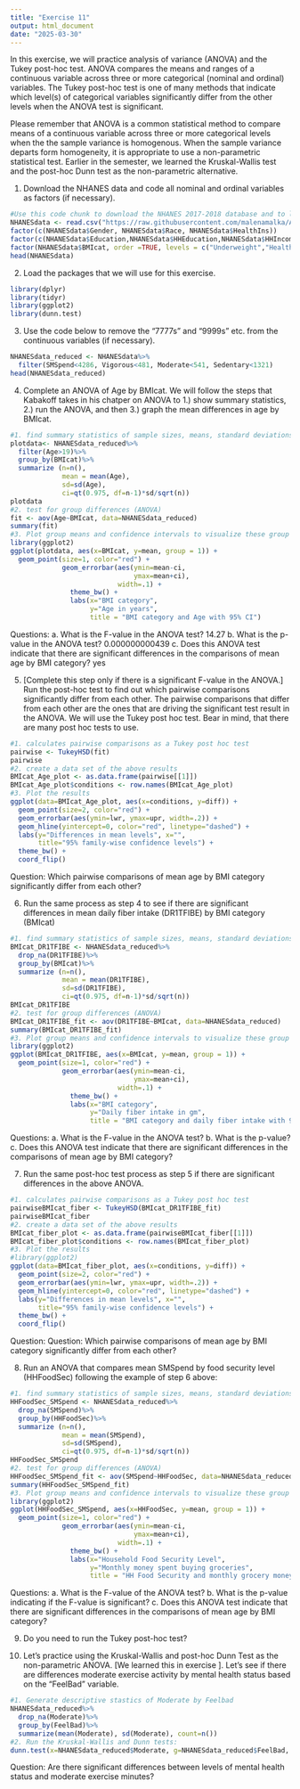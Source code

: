 ```yaml
---
title: "Exercise 11"
output: html_document
date: "2025-03-30"
---
```

In this exercise, we will practice analysis of variance (ANOVA) and the Tukey post-hoc test. ANOVA compares the means and ranges of a continuous variable across three or more categorical (nominal and ordinal) variables. The Tukey post-hoc test is one of many methods that indicate which level(s) of categorical variables significantly differ from the other levels when the ANOVA test is significant. 

Please remember that ANOVA is a common statistical method to compare means of a continuous variable across three or more categorical levels when the the sample variance is homogenous. When the sample variance departs form homogeneity, it is appropriate to use a non-parametric statistical test. Earlier in the semester, we learned the Kruskal-Wallis test and the post-hoc Dunn test as the non-parametric alternative. 

1. Download the NHANES data and code all nominal and ordinal variables as factors (if necessary).
```r
#Use this code chunk to download the NHANES 2017-2018 database and to label the nominal and ordinal variables as factor variables (if necessary):
NHANESdata <- read.csv("https://raw.githubusercontent.com/malenamalka/ANTH241-SP25/refs/heads/main/data/NHANES2017-28")
factor(c(NHANESdata$Gender, NHANESdata$Race, NHANESdata$HealthIns))
factor(c(NHANESdata$Education,NHANESdata$HHEducation,NHANESdata$HHIncome,NHANESdata$FeelBad,NHANESdata$HHFoodSec),order=TRUE)
factor(NHANESdata$BMIcat, order =TRUE, levels = c("Underweight","Healthy","Overweight","Obese"))
head(NHANESdata)
```

2. Load the packages that we will use for this exercise.
```r
library(dplyr)
library(tidyr)
library(ggplot2)
library(dunn.test)
```

3. Use the code below to remove the "7777s" and "9999s" etc. from the continuous variables (if necessary).
```r
NHANESdata_reduced <- NHANESdata%>%
  filter(SMSpend<4286, Vigorous<481, Moderate<541, Sedentary<1321)
head(NHANESdata_reduced)
```

4. Complete an ANOVA of Age by BMIcat. We will follow the steps that Kabakoff takes in his chatper on ANOVA to 1.) show summary statistics, 2.) run the ANOVA, and then 3.) graph the mean differences in age by BMIcat.
```r
#1. find summary statistics of sample sizes, means, standard deviations, and 95% confidence intervals
plotdata<- NHANESdata_reduced%>%
  filter(Age>19)%>%
  group_by(BMIcat)%>%
  summarize (n=n(),
             mean = mean(Age),
             sd=sd(Age),
             ci=qt(0.975, df=n-1)*sd/sqrt(n))
plotdata
#2. test for group differences (ANOVA)
fit <- aov(Age~BMIcat, data=NHANESdata_reduced)
summary(fit)
#3. Plot group means and confidence intervals to visualize these group differences.
library(ggplot2)
ggplot(plotdata, aes(x=BMIcat, y=mean, group = 1)) +
  geom_point(size=1, color="red") +
             geom_errorbar(aes(ymin=mean-ci,
                               ymax=mean+ci),
                           width=.1) +
               theme_bw() +
               labs(x="BMI category",
                    y="Age in years",
                    title = "BMI category and Age with 95% CI")
```
Questions:
a. What is the F-value in the ANOVA test? 14.27
b. What is the p-value in the ANOVA test? 0.000000000439
c. Does this ANOVA test indicate that there are significant differences in the comparisons of mean age by BMI category? yes


5. [Complete this step only if there is a significant F-value in the ANOVA.] Run the post-hoc test to find out which pairwise comparisons significantly differ from each other. The pairwise comparisons that differ from each other are the ones that are driving the significant test result in the ANOVA. We will use the Tukey post hoc test. Bear in mind, that there are many post hoc tests to use.
```r
#1. calculates pairwise comparisons as a Tukey post hoc test
pairwise <- TukeyHSD(fit)
pairwise
#2. create a data set of the above results
BMIcat_Age_plot <- as.data.frame(pairwise[[1]])
BMIcat_Age_plot$conditions <- row.names(BMIcat_Age_plot)
#3. Plot the results
ggplot(data=BMIcat_Age_plot, aes(x=conditions, y=diff)) +
  geom_point(size=2, color="red") +
  geom_errorbar(aes(ymin=lwr, ymax=upr, width=.2)) +
  geom_hline(yintercept=0, color="red", linetype="dashed") +
  labs(y="Differences in mean levels", x="",
       title="95% family-wise confidence levels") +
  theme_bw() +
  coord_flip()
```
Question: Which pairwise comparisons of mean age by BMI category significantly differ from each other? 


6. Run the same process as step 4 to see if there are significant differences in mean daily fiber intake (DR1TFIBE) by BMI category (BMIcat)
```r
#1. find summary statistics of sample sizes, means, standard deviations, and 95% confidence intervals
BMIcat_DR1TFIBE <- NHANESdata_reduced%>%
  drop_na(DR1TFIBE)%>%
  group_by(BMIcat)%>%
  summarize (n=n(),
             mean = mean(DR1TFIBE),
             sd=sd(DR1TFIBE),
             ci=qt(0.975, df=n-1)*sd/sqrt(n))
BMIcat_DR1TFIBE
#2. test for group differences (ANOVA)
BMIcat_DR1TFIBE_fit <- aov(DR1TFIBE~BMIcat, data=NHANESdata_reduced)
summary(BMIcat_DR1TFIBE_fit)
#3. Plot group means and confidence intervals to visualize these group differences.
library(ggplot2)
ggplot(BMIcat_DR1TFIBE, aes(x=BMIcat, y=mean, group = 1)) +
  geom_point(size=1, color="red") +
             geom_errorbar(aes(ymin=mean-ci,
                               ymax=mean+ci),
                           width=.1) +
               theme_bw() +
               labs(x="BMI category",
                    y="Daily fiber intake in gm",
                    title = "BMI category and daily fiber intake with 95% CI")
```
Questions:
a. What is the F-value in the ANOVA test?
b. What is the p-value?
c. Does this ANOVA test indicate that there are significant differences in the comparisons of mean age by BMI category?

7. Run the same post-hoc test process as step 5 if there are significant differences in the above ANOVA.
```r
#1. calculates pairwise comparisons as a Tukey post hoc test
pairwiseBMIcat_fiber <- TukeyHSD(BMIcat_DR1TFIBE_fit)
pairwiseBMIcat_fiber
#2. create a data set of the above results
BMIcat_fiber_plot <- as.data.frame(pairwiseBMIcat_fiber[[1]])
BMIcat_fiber_plot$conditions <- row.names(BMIcat_fiber_plot)
#3. Plot the results
#library(ggplot2)
ggplot(data=BMIcat_fiber_plot, aes(x=conditions, y=diff)) +
  geom_point(size=2, color="red") +
  geom_errorbar(aes(ymin=lwr, ymax=upr, width=.2)) +
  geom_hline(yintercept=0, color="red", linetype="dashed") +
  labs(y="Differences in mean levels", x="",
       title="95% family-wise confidence levels") +
  theme_bw() +
  coord_flip()
```
Question: Question: Which pairwise comparisons of mean age by BMI category significantly differ from each other?

8. Run an ANOVA that compares mean SMSpend by food security level (HHFoodSec) following the example of step 6 above:
```r
#1. find summary statistics of sample sizes, means, standard deviations, and 95% confidence intervals
HHFoodSec_SMSpend <- NHANESdata_reduced%>%
  drop_na(SMSpend)%>%
  group_by(HHFoodSec)%>%
  summarize (n=n(),
             mean = mean(SMSpend),
             sd=sd(SMSpend),
             ci=qt(0.975, df=n-1)*sd/sqrt(n))
HHFoodSec_SMSpend
#2. test for group differences (ANOVA)
HHFoodSec_SMSpend_fit <- aov(SMSpend~HHFoodSec, data=NHANESdata_reduced)
summary(HHFoodSec_SMSpend_fit)
#3. Plot group means and confidence intervals to visualize these group differences.
library(ggplot2)
ggplot(HHFoodSec_SMSpend, aes(x=HHFoodSec, y=mean, group = 1)) +
  geom_point(size=1, color="red") +
             geom_errorbar(aes(ymin=mean-ci,
                               ymax=mean+ci),
                           width=.1) +
               theme_bw() +
               labs(x="Household Food Security Level",
                    y="Monthly money spent buying groceries",
                    title = "HH Food Security and monthly grocery money with 95% CI")
```
Questions:
a. What is the F-value of the ANOVA test?
b. What is the p-value indicating if the F-value is significant?
c. Does this ANOVA test indicate that there are significant differences in the comparisons of mean age by BMI category?

9. Do you need to run the Tukey post-hoc test?

10. Let's practice using the Kruskal-Wallis and post-hoc Dunn Test as the non-parametric ANOVA. [We learned this in exercise ]. Let's see if there are differences moderate exercise activity by mental health status based on the "FeelBad" variable.
```r
#1. Generate descriptive stastics of Moderate by Feelbad
NHANESdata_reduced%>%
  drop_na(Moderate)%>%
  group_by(FeelBad)%>%
  summarize(mean(Moderate), sd(Moderate), count=n())
#2. Run the Kruskal-Wallis and Dunn tests:
dunn.test(x=NHANESdata_reduced$Moderate, g=NHANESdata_reduced$FeelBad, kw=TRUE)
```
Question: Are there significant differences between levels of mental health status and moderate exercise minutes?
